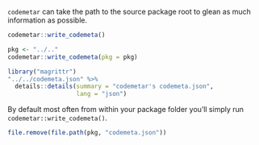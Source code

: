 `codemetar` can take the path to the source package root to glean as much information as possible.

```r
codemetar::write_codemeta()
```

```r
pkg <- "../.."
codemetar::write_codemeta(pkg = pkg)
```


```r
library("magrittr")
"../../codemeta.json" %>%
  details::details(summary = "codemetar's codemeta.json",
                   lang = "json")
```

By default most often from within your package folder you'll simply run `codemetar::write_codemeta()`.

```r
file.remove(file.path(pkg, "codemeta.json"))
```
